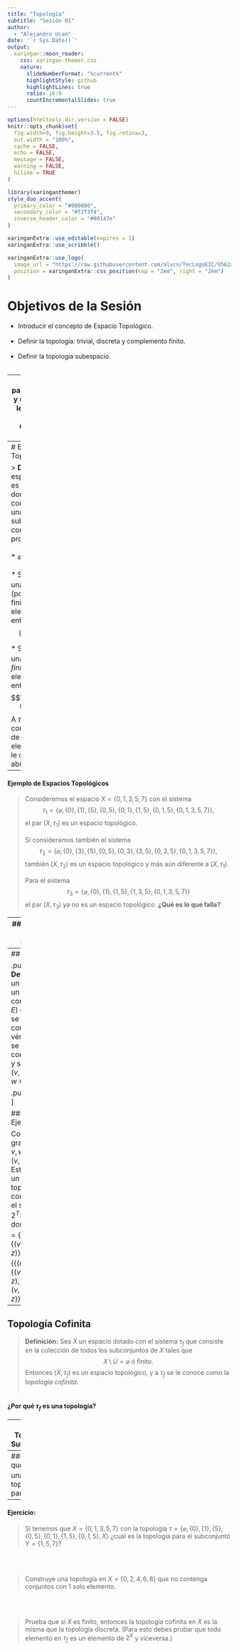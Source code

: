```yaml
---
title: "Topología"
subtitle: "Sesión 01"  
author: 
  - "Alejandro Ucan"
date: '`r Sys.Date()`'
output:
  xaringan::moon_reader:
    css: xaringan-themer.css
    nature:
      slideNumberFormat: "%current%"
      highlightStyle: github
      highlightLines: true
      ratio: 16:9
      countIncrementalSlides: true
---
```


```r
options(htmltools.dir.version = FALSE)
knitr::opts_chunk$set(
  fig.width=9, fig.height=3.5, fig.retina=3,
  out.width = "100%",
  cache = FALSE,
  echo = FALSE,
  message = FALSE, 
  warning = FALSE,
  hiline = TRUE
)
```

```r
library(xaringanthemer)
style_duo_accent(
  primary_color = "#000080",
  secondary_color = "#f2f3f4",
  inverse_header_color = "#00147e"
)
```

```r
xaringanExtra::use_editable(expires = 1)
xaringanExtra::use_scribble()
```

```r
xaringanExtra::use_logo(
  image_url = "https://raw.githubusercontent.com/alxcn/TecLogoEIC/9562a53875418e749a296c85808a19c85fc4be74/IngenieriaCiencias_Horizontal_RGB.png?token=AJRFKANBWGLDH7GZZ2A76UTDXWSWU",
  position = xaringanExtra::css_position(top = "2em", right = "2em")
)
```
# Objetivos de la Sesión

* Introducir el concepto de Espacio Topológico. <br/><br/>
* Definir la topología: trivial, discreta y complemento finito. <br/><br/>
* Definir la topología subespacio. <br/><br/>

---
# ¿En qué se parecen una dona y una taza? ¿Y la letra b y p? ¿En que se diferencian la letra o y la l?

---
# Espacio Topológico

> __Definición:__ un espacio topológico es un par $(X,\tau)$ donde $X$ es un conjunto y $\tau$ es una colección de subconjuntos de $X$ con las siguientes propiedades: <br/><br/>
  * $\varnothing, X\in \tau.$ <br/><br/>
  * Si $\{U_a\}_{a\in A}$ es una colección (posiblemente no finita) de elementos de $\tau,$ entonces $$\bigcup_{a\in A} U_a \in \tau.$$
  * Si $\{U_i\}_{i=1}^m$ es una colección _finita_ de elementos de $\tau,$ entonces $$\bigcap_{i=1}^m U_i \in \tau.$$
  A $\tau$ se le conoce como la topología de $X$ y a los elementos de $\tau$ se le conocen como abiertos de $X.$
  
---
#### Ejemplo de Espacios Topológicos

> Consideremos el espacio $X=\{0,1,3,5,7\}$ con el sistema $$\tau_1=\{\varnothing, \{0\},\{1\},\{5\},\{0,5\},\{0,1\},\{1,5\},\{0,1,5\},\{0,1,3,5,7\}\},$$ el par $(X,\tau_1)$ es un espacio topológico. <br/><br/>
Si consideramos también el sistema $$\tau_2=\{\varnothing, \{0\},\{3\},\{5\},\{0,5\},\{0,3\},\{3,5\},\{0,3,5\},\{0,1,3,5,7\}\},$$ también $(X,\tau_2)$ es un espacio topológico y más aún diferente a $(X,\tau_1).$
<br/><br/>
Para el sistema $$\tau_3=\{\varnothing, \{0\},\{1\},\{1,5\},\{1,3,5\},\{0,1,3,5,7\}\}$$ el par $(X,\tau_3)$ ya no es un espacio topológico. __¿Qué es lo que falla?__

---
## Topología Trivial y Discreta

> __Definición:__ Para cualquier espacio $X,$ podemos definir la _topología trivial o indiscreta_ que consiste en el sistema $\tau=\{\varnothing, X\}.$

<br/><br/>

> __Definición:__ Para cualquier espacio $X,$ podemos definir la _topología discreta_ dada por el sistema $\tau=2^X=\{\mbox{todos los subconjuntos de }X\}.$ 

Por ejemplo: Si $X=\{u,v,w\},$ entonces $2^X=\{\varnothing, \{u\}, \{v\}, \{w\}, \{u,v\}, \{u,w\}, \{v,w\}, \{u,v,w\}\}.$

---
## Grafos

 .pull-left[ __Definición:__ un grafo es un par de conjuntos $(V,E)$ donde: 
  * $V$ se conocen como vértices.
  * $E$ se conocen como aristas, y son pares $(v,w)$ con $v,w\in E.$]
  
.pull-right[ ![](https://upload.wikimedia.org/wikipedia/commons/2/24/Tree_graph.svg)]

##### Ejemplo:

Considere el grafo $\Gamma=\{u,v,w,z,(u,z),(v,z),(w,z)\}.$ Este grafo es un espacio topológico si consideramos el sistema $2^{T_1\cup T_2}$ donde:
  * $T_1=\{\{(u,z)\},\{(v,z)\},\{(w,z)\}\}$
  * $T_2=\{\{(u,z),u\},\{(v,z),v\},\{(w,z),w\},\{(u,z),(v,z),(w,z),z\}\}.$

---
## Topología Cofinita

> __Definición:__ Sea $X$ un espacio dotado con el sistema $\tau_f$ que consiste en la colección de todos los subconjuntos de $X$ tales que $$X\setminus U=\varnothing \mbox{ ó finito}.$$ Entonces $(X,\tau_f)$ es un espacio topológico, y a $\tau_f$ se le conoce como la _topología cofinita._
<br/><br/>

#### ¿Por qué $\tau_f$ es una topología?


---
## Topología Subespacio

> __Definición:__ Sea $(X,\tau)$ un espacio topológico. Para $Y\subset X$ el sistema $$\tau_Y=\{Y\cap U: U\in \tau\}.$$ Entonces $(Y,\tau_Y)$ es un espacio topológico y a $\tau_Y$ se le conoce como la topología subespacio.

<br/><br/>

##### Ejemplo:

Consideremos una superficie en $\mathbb{R}^3,$ esta es un espacio topológico con la topología subespacio. 

---
#### ¿Por que $\tau_Y$ es una topología para $Y$?

---
#### Ejercicio:

> Si tenemos que $X=\{0,1,3,5,7\}$ con la topología $\tau=\{\varnothing, \{0\},\{1\},\{5\},\{0,5\},\{0,1\},\{1,5\},\{0,1,5\},X\}$ ¿cuál es la topología para el subconjunto $Y=\{1,5,7\}$?

<br/><br/>

> Construye una topología en $X=\{0,2,4,6,8\}$ que no contenga conjuntos con 1 solo elemento.

<br/><br/>

> Prueba que si $X$ es finito, entonces la topología cofinita en $X$ es la misma que la topología discreta. (Para esto debes probar que todo elemento en $\tau_f$ es un elemento de $2^X$ y viceversa.)
